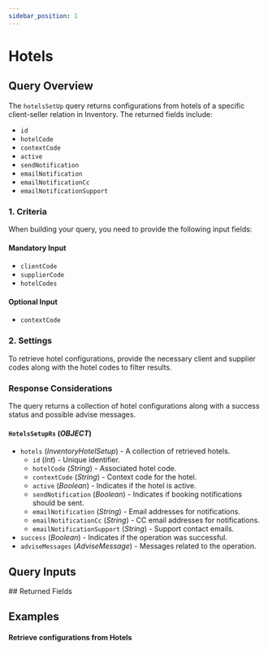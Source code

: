 ```yaml
---
sidebar_position: 1
---
```










































# Hotels

## Query Overview

The `hotelsSetUp` query returns configurations from hotels of a specific client-seller relation in Inventory. The returned fields include:

* `id`
* `hotelCode`
* `contextCode`
* `active`
* `sendNotification`
* `emailNotification`
* `emailNotificationCc`
* `emailNotificationSupport`

### 1. Criteria

When building your query, you need to provide the following input fields:

#### Mandatory Input
* `clientCode`
* `supplierCode`
* `hotelCodes`

#### Optional Input
* `contextCode`

### 2. Settings

To retrieve hotel configurations, provide the necessary client and supplier codes along with the hotel codes to filter results.

### Response Considerations

The query returns a collection of hotel configurations along with a success status and possible advise messages.

#### `HotelsSetupRs` (*OBJECT*)
* `hotels` (*InventoryHotelSetup*) - A collection of retrieved hotels.
    * `id` (*Int*) - Unique identifier.
    * `hotelCode` (*String*) - Associated hotel code.
    * `contextCode` (*String*) - Context code for the hotel.
    * `active` (*Boolean*) - Indicates if the hotel is active.
    * `sendNotification` (*Boolean*) - Indicates if booking notifications should be sent.
    * `emailNotification` (*String*) - Email addresses for notifications.
    * `emailNotificationCc` (*String*) - CC email addresses for notifications.
    * `emailNotificationSupport` (*String*) - Support contact emails.
* `success` (*Boolean*) - Indicates if the operation was successful.
* `adviseMessages` (*AdviseMessage*) - Messages related to the operation.


## Query Inputs

<InventoryHotelSetupFilterInput />
## Returned Fields

<HotelsSetupRs />


## Examples

#### Retrieve configurations from Hotels

<GraphqlSample query={hotelsSetUpQuery} variables={hotelsSetUpVariables} />
